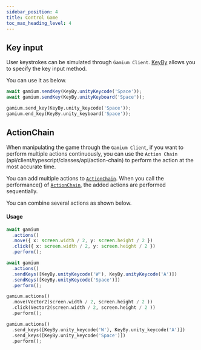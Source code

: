 ```yaml
---
sidebar_position: 4
title: Control Game
toc_max_heading_level: 4
---
```



## Key input

User keystrokes can be simulated through `Gamium Client`.
[KeyBy](api/client/typescript/classes/key-by) allows you to specify the key input method.

You can use it as below.

<Tabs groupId="language" defaultValue="ts">
<TabItem value="ts" label="TypeScript" default>

```ts
await gamium.sendKey(KeyBy.unityKeycode('Space'));
await gamium.sendKey(KeyBy.unityKeyboard('Space'));
```

</TabItem>

<TabItem value="py" label="Python" default>

```python
gamium.send_key(KeyBy.unity_keycode('Space'));
gamium.end_key(KeyBy.unity_keyboard('Space'));
```

</TabItem>
</Tabs>

## ActionChain

When manipulating the game through the `Gamium Client`, if you want to perform multiple actions continuously, you can use the `Action Chain` (api/client/typescript/classes/api/action-chain) to perform the action at the most accurate time.

You can add multiple actions to [`ActionChain`](api/client/typescript/classes/action-chain). When you call the performance() of [`ActionChain`](api/client/typescript/classes/action-chain), the added actions are performed sequentially.

You can combine several actions as shown below.

#### Usage

<Tabs groupId="language" defaultValue="ts">
<TabItem value="ts" label="TypeScript" default>

```ts
await gamium
  .actions()
  .move({ x: screen.width / 2, y: screen.height / 2 })
  .click({ x: screen.width / 2, y: screen.height / 2 })
  .perform();

await gamium
  .actions()
  .sendKeys([KeyBy.unityKeycode('W'), KeyBy.unityKeycode('A')])
  .sendKeys([KeyBy.unityKeycode('Space')])
  .perform();
```

</TabItem>

<TabItem value="py" label="Python" default>

```python
gamium.actions()
  .move(Vector2(screen.width / 2, screen.height / 2 ))
  .click(Vector2(screen.width / 2, screen.height / 2 ))
  .perform();

gamium.actions()
  .send_keys([KeyBy.unity_keycode('W'), KeyBy.unity_keycode('A')])
  .send_keys([KeyBy.unity_keycode('Space')])
  .perform();
```

</TabItem>
</Tabs>
